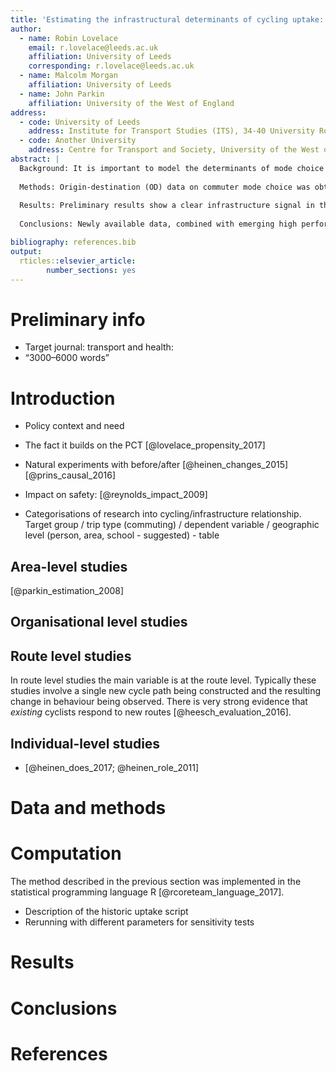```yaml
---
title: 'Estimating the infrastructural determinants of cycling uptake: a national natural experiment at the origin-destination level'
author:
  - name: Robin Lovelace
    email: r.lovelace@leeds.ac.uk
    affiliation: University of Leeds
    corresponding: r.lovelace@leeds.ac.uk
  - name: Malcolm Morgan
    affiliation: University of Leeds
  - name: John Parkin
    affiliation: University of the West of England
address:
  - code: University of Leeds
    address: Institute for Transport Studies (ITS), 34-40 University Road, University of Leeds, Leeds LS2 9JT, United Kingdom 
  - code: Another University
    address: Centre for Transport and Society, University of the West of England, Frenchay Campus, Coldharbour Lane, Bristol, BS16 1QY
abstract: |
  Background: It is important to model the determinants of mode choice for many health-related reasons: to find-out what is holding people back from healthy active travel choices, to understand the drivers of detrimental car dependency, and to identify the causal factors over which public authorities have some control. Another motivation is that model results could feed-into forecasts of behaviour change following specific interventions. Numerous papers have explored the issue but few have been able to provide results that can feed-into models forecasting uptake following local interventions for a number of reasons including small sample size, lack of a temporal component, and use of explanatory variables that cannot easily be applied beyond the case study region. This gap in the literature was identified and tackled as part of a UK Department for Transport funded project to develop a Cycling Infrastructure Prioritisation Toolkit (CyIPT). 
  
  Methods: Origin-destination (OD) data on commuter mode choice was obtained from the 2001 and 2011 Census. The data was processed to ensure that the 2001 data, which was provided at a different geographic level, as compatible with the 2011 data. It was further processed to create a dependent variable (cycling uptake) and explanatory variables including environmental (e.g. length of off-road cycle infrastructure) and demographic (e.g. age and gender splits) factors, for each desire-line. A model was developed to explain cycling uptake as a function of the explanatory variables and forecast future uptake following simulated interventions.
  
  Results: Preliminary results show a clear infrastructure signal in the noise surrounding mode choice but other factors seem to be at play. Further research over the coming months will seek to improve the model and our resulting ability to forecast uptake at the local level from specific interventions.
  
  Conclusions: Newly available data, combined with emerging high performance and open source statistical software, mean that large natural experiments on the impact of new infrastructure on mode choice can now be performed at the national level using geographically detailed data at the origin-destination level. This has the potential to make the prioritisation of new infrastructure much more evidence-based and holds the promise of allowing a-priori benefit-cost estimates to be automated to support transport planners to enable a rapid transition away from fossil fuels and towards healthy travel patterns across the world, in urban and rural areas alike.

bibliography: references.bib
output:
  rticles::elsevier_article:
        number_sections: yes
---
```


# Preliminary info {-}

- Target journal: transport and health: 
- "3000–6000 words"

# Introduction

- Policy context and need

- The fact it builds on the PCT [@lovelace_propensity_2017]

- Natural experiments with before/after [@heinen_changes_2015] [@prins_causal_2016]
    
- Impact on safety: [@reynolds_impact_2009]

- Categorisations of research into cycling/infrastructure relationship. Target group / trip type (commuting) / dependent variable / geographic level (person, area, school - suggested) - table



## Area-level studies

[@parkin_estimation_2008]

## Organisational level studies

## Route level studies

In route level studies the main variable is at the route level.
Typically these studies involve a single new cycle path being constructed and the resulting change in behaviour being observed.
There is very strong evidence that *existing* cyclists respond to new routes [@heesch_evaluation_2016].

## Individual-level studies

- [@heinen_does_2017; @heinen_role_2011]
    

# Data and methods

# Computation

The method described in the previous section was implemented in the statistical programming language R [@rcoreteam_language_2017].

- Description of the historic uptake script
- Rerunning with different parameters for sensitivity tests

# Results

# Conclusions

# References {#references .unnumbered}
